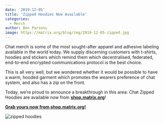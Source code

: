 ```yaml
---
date: '2019-12-05'
title: 'Zipped Hoodies Now Available'
categories:
  - Merch
author: Ben Parsons
image: https://matrix.org/blog/img/2019-12-05-zipped.jpg
---
```


Chat merch is some of the most sought-after apparel and adhesive labeling available in the world today. We supply discerning customers with t-shirts, hoodies and stickers which remind them which decentralised, federated, end-to-end encrypted communications protocol is the best choice.

This is all very well, but we wondered whether it would be possible to have a warm, hooded garment which promotes the wearers preference of chat system, and also has a zip on the front.

Today, we’re proud to announce a breakthrough in this area: Chat Zipped Hoodies are available now from **[shop.matrix.org](https://shop.matrix.org)**!

**[Grab yours now from shop.matrix.org!](https://shop.matrix.org)**

![zipped hoodies](/blog/img/2019-12-05-zipped.jpg)

